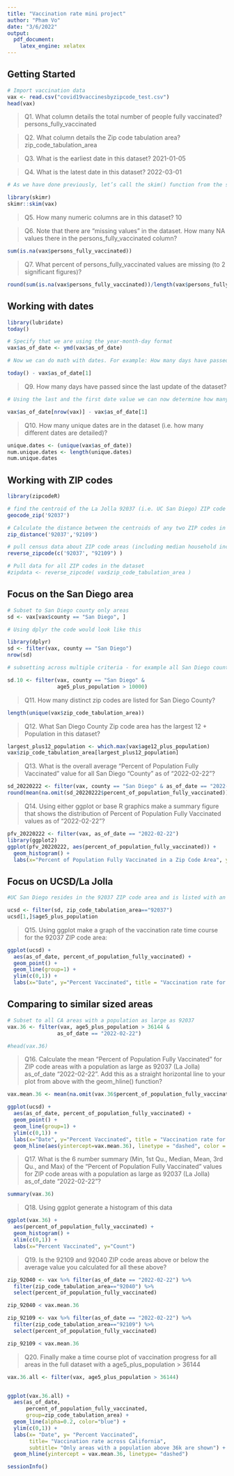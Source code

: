 ```yaml
---
title: "Vaccination rate mini project"
author: "Pham Vo"
date: "3/6/2022"
output:
  pdf_document: 
    latex_engine: xelatex
---
```


## Getting Started

```r
# Import vaccination data
vax <- read.csv("covid19vaccinesbyzipcode_test.csv")
head(vax)
```
> Q1. What column details the total number of people fully vaccinated? persons_fully_vaccinated

> Q2. What column details the Zip code tabulation area? zip_code_tabulation_area

> Q3. What is the earliest date in this dataset? 2021-01-05

> Q4. What is the latest date in this dataset? 2022-03-01	 

```r
# As we have done previously, let’s call the skim() function from the skimr package to get a quick overview of this dataset

library(skimr)
skimr::skim(vax)
```


> Q5. How many numeric columns are in this dataset? 10

> Q6. Note that there are “missing values” in the dataset. How many NA values there in the persons_fully_vaccinated column?

```r
sum(is.na(vax$persons_fully_vaccinated))
```

> Q7. What percent of persons_fully_vaccinated values are missing (to 2 significant figures)?

```r
round(sum(is.na(vax$persons_fully_vaccinated))/length(vax$persons_fully_vaccinated)*100,2)
```

## Working with dates

```r
library(lubridate)
today()
```

```r
# Specify that we are using the year-month-day format
vax$as_of_date <- ymd(vax$as_of_date)
```

```r
# Now we can do math with dates. For example: How many days have passed since the first vaccination reported in this dataset

today() - vax$as_of_date[1]
```

> Q9. How many days have passed since the last update of the dataset?

```r
# Using the last and the first date value we can now determine how many days the dataset span

vax$as_of_date[nrow(vax)] - vax$as_of_date[1]
```

> Q10. How many unique dates are in the dataset (i.e. how many different dates are detailed)?

```r
unique.dates <- (unique(vax$as_of_date))
num.unique.dates <- length(unique.dates)
num.unique.dates
```

## Working with ZIP codes

```r
library(zipcodeR)

# find the centroid of the La Jolla 92037 (i.e. UC San Diego) ZIP code area
geocode_zip('92037')
```
```r
# Calculate the distance between the centroids of any two ZIP codes in miles
zip_distance('92037','92109')
```
```r
# pull census data about ZIP code areas (including median household income etc.)
reverse_zipcode(c('92037', "92109") )
```
```r
# Pull data for all ZIP codes in the dataset
#zipdata <- reverse_zipcode( vax$zip_code_tabulation_area )
```

## Focus on the San Diego area

```r
# Subset to San Diego county only areas
sd <- vax[vax$county == "San Diego", ]
```

```r
# Using dplyr the code would look like this

library(dplyr)
sd <- filter(vax, county == "San Diego")
nrow(sd)
```

```r
# subsetting across multiple criteria - for example all San Diego county areas with a population of over 10,000

sd.10 <- filter(vax, county == "San Diego" &
                age5_plus_population > 10000)
```

> Q11. How many distinct zip codes are listed for San Diego County?

```r
length(unique(vax$zip_code_tabulation_area))
```

> Q12. What San Diego County Zip code area has the largest 12 + Population in this dataset?

```r
largest_plus12_population <- which.max(vax$age12_plus_population)
vax$zip_code_tabulation_area[largest_plus12_population]
```

> Q13. What is the overall average “Percent of Population Fully Vaccinated” value for all San Diego “County” as of “2022-02-22”?

```r
sd_20220222 <- filter(vax, county == "San Diego" & as_of_date == "2022-02-22")
round(mean(na.omit(sd_20220222$percent_of_population_fully_vaccinated))*100,2)
```

> Q14. Using either ggplot or base R graphics make a summary figure that shows the distribution of Percent of Population Fully Vaccinated values as of “2022-02-22”?

```r
pfv_20220222 <- filter(vax, as_of_date == "2022-02-22")
library(ggplot2)
ggplot(pfv_20220222, aes(percent_of_population_fully_vaccinated)) +
  geom_histogram() +
  labs(x="Percent of Population Fully Vaccinated in a Zip Code Area", y="Count (Zip code areas)", title = "Histogram of Vaccination Rates Across San Diego County", subtitle = "As of 2022-02-22")
```

## Focus on UCSD/La Jolla

```r
#UC San Diego resides in the 92037 ZIP code area and is listed with an age 5+ population size of 36,144

ucsd <- filter(sd, zip_code_tabulation_area=="92037")
ucsd[1,]$age5_plus_population
```

> Q15. Using ggplot make a graph of the vaccination rate time course for the 92037 ZIP code area:

```r
ggplot(ucsd) +
  aes(as_of_date, percent_of_population_fully_vaccinated) +
  geom_point() +
  geom_line(group=1) +
  ylim(c(0,1)) +
  labs(x="Date", y="Percent Vaccinated", title = "Vaccination rate for La Jolla CA 92109")
```

## Comparing to similar sized areas

```r
# Subset to all CA areas with a population as large as 92037
vax.36 <- filter(vax, age5_plus_population > 36144 &
                as_of_date == "2022-02-22")

#head(vax.36)
```
> Q16. Calculate the mean “Percent of Population Fully Vaccinated” for ZIP code areas with a population as large as 92037 (La Jolla) as_of_date “2022-02-22”. Add this as a straight horizontal line to your plot from above with the geom_hline() function?

```r
vax.mean.36 <- mean(na.omit(vax.36$percent_of_population_fully_vaccinated))

ggplot(ucsd) +
  aes(as_of_date, percent_of_population_fully_vaccinated) +
  geom_point() +
  geom_line(group=1) +
  ylim(c(0,1)) +
  labs(x="Date", y="Percent Vaccinated", title = "Vaccination rate for La Jolla CA 92109") +
  geom_hline(aes(yintercept=vax.mean.36), linetype = "dashed", color = "red")
```

> Q17. What is the 6 number summary (Min, 1st Qu., Median, Mean, 3rd Qu., and Max) of the “Percent of Population Fully Vaccinated” values for ZIP code areas with a population as large as 92037 (La Jolla) as_of_date “2022-02-22”?

```r
summary(vax.36)
```

> Q18. Using ggplot generate a histogram of this data

```r
ggplot(vax.36) +
  aes(percent_of_population_fully_vaccinated) +
  geom_histogram() +
  xlim(c(0,1)) +
  labs(x="Percent Vaccinated", y="Count")
```

> Q19. Is the 92109 and 92040 ZIP code areas above or below the average value you calculated for all these above?

```r
zip_92040 <- vax %>% filter(as_of_date == "2022-02-22") %>%  
  filter(zip_code_tabulation_area=="92040") %>%
  select(percent_of_population_fully_vaccinated)

zip_92040 < vax.mean.36
```

```r
zip_92109 <- vax %>% filter(as_of_date == "2022-02-22") %>%  
  filter(zip_code_tabulation_area=="92109") %>%
  select(percent_of_population_fully_vaccinated)

zip_92109 < vax.mean.36
```

> Q20. Finally make a time course plot of vaccination progress for all areas in the full dataset with a age5_plus_population > 36144

```r
vax.36.all <- filter(vax, age5_plus_population > 36144)


ggplot(vax.36.all) +
  aes(as_of_date,
      percent_of_population_fully_vaccinated, 
      group=zip_code_tabulation_area) +
  geom_line(alpha=0.2, color="blue") +
  ylim(c(0,1)) +
  labs(x= "Date", y= "Percent Vaccinated",
       title= "Vaccination rate across California",
       subtitle= "Only areas with a population above 36k are shown") +
  geom_hline(yintercept = vax.mean.36, linetype= "dashed")
```

```r
sessionInfo()
```

